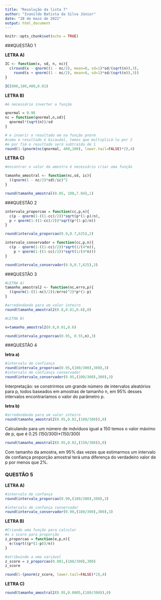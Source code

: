 ---
title: "Resolução da lista 7"
author: "Ivanildo Batista da Silva Júnior"
date: "28 de maio de 2021"
output: html_document
---

```{r setup, include=FALSE}
knitr::opts_chunk$set(echo = TRUE)
```
###QUESTÃO 1

**LETRA A)**

```{r}
IC <- function(x, sd, n, nc){
  c(round(x - qnorm((1 - nc/2), mean=0, sd=1)*sd/(sqrt(n)),3), 
    round(x + qnorm((1 - nc/2), mean=0, sd=1)*sd/(sqrt(n)),3))
}


```

```{r}
IC(800,100,400,0.01)
```

**LETRA B)**

```{r}
#é necessário inverter a função

qnormal = 0.98
nc = function(qnormal,n,sd){
  qnormal*(sqrt(n))/sd
}
```

```{r}
# e inserir o resultado em na função pnorm
#como o resultado é bicaudal, temos que multiplicá-lo por 2
#e por fim o resultado será subtraído de 1
round(1-(pnorm(nc(qnormal, 400,100), lower.tail=FALSE)*2),4)
```


**LETRA C)**

```{r}
#encontrar o valor da amostra é necessário criar uma função

tamanho_amostral <- function(nc,sd, ic){
  ((qnorm(1 - nc/2)*sd)/ic)^2
}
```

```{r}
round(tamanho_amostral(0.05, 100,7.84),1)
```


###QUESTÃO 2
```{r}
intervalo_proporcao = function(cc,p,n){
  c(p - qnorm(1-((1-cc)/2))*sqrt(p*(1-p)/n),
  p + qnorm(1-((1-cc)/2))*sqrt(p*(1-p)/n))
}
```

```{r}
round(intervalo_proporcao(0.9,0.7,625),2)
```

```{r}
intervalo_conservador = function(cc,p,n){
  c(p - qnorm(1-((1-cc)/2))*sqrt(1/(4*n)),
    p + qnorm(1-((1-cc)/2))*sqrt(1/(4*n)))
}
```

```{r}
round(intervalo_conservador(0.9,0.7,625),3)
```

###QUESTÃO 3

```{r}
#LETRA A)
tamanho_amostral2 <- function(nc,erro,p){
  ((qnorm(1-((1-nc)/2))/erro)^2)*p*(1-p)
}
```

```{r}
#arredondando para um valor inteiro
round(tamanho_amostral2(0.8,0.01,0.6),0)
```


```{r}
#LETRA B)

n=tamanho_amostral2(0.8,0.01,0.6)

round(intervalo_proporcao(0.95, 0.55,n),3)
```

###QUESTÃO 4

**letra a)**

```{r}
#intervalo de confiança
round(intervalo_proporcao(0.95,(100/300),300),3)
#intervalo de confiança conservador
round(intervalo_conservador(0.95,(100/300),300),3)
```

Interpretação: se constrirmos um grande número de intervalos aleatórios para p, todos baseados em amostras de tamanho n, em 95% desses intervalos encontraríamos o valor do parâmetro p.

**letra b)**

```{r}
#arredondando para um valor inteiro
round(tamanho_amostral2(0.95,0.02,(100/300)),0)
```

Calculando para um número de indvíduos igual a 150 temos o valor máximo de p, que é 0.25 (150/300)*(150/300)

```{r}
round(tamanho_amostral2(0.95,0.02,(150/300)),0)
```

Com tamanho da amostra, em 95% das vezes que estimarmos um intervalo de confiança proporção amostral terá uma diferença do verdadeiro valor de p por menos que 2%.


### QUESTÃO 5

**LETRA A)**

```{r}

#intervalo de confança
round(intervalo_proporcao(0.90,(180/300),300),3)

#intervalo de confança conservador
round(intervalo_conservador(0.90,(180/300),300),3)
```

**LETRA B)**
```{r}
#Criando uma função para calcular 
#o z score para proporção
z_proporcao = function(e,p,n){
  e/(sqrt((p*(1-p))/n))
}
```

```{r}
#atribuindo a uma variável
z_score = z_proporcao(0.001,(180/300),300)
z_score
```

```{r}
round(1-(pnorm(z_score, lower.tail=FALSE)*2),4)
```

**LETRA C)**
```{r}
round(tamanho_amostral2(0.95,0.0005,(180/300)),0)
```